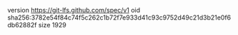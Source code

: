 version https://git-lfs.github.com/spec/v1
oid sha256:3782e54f84c74f5c262c1b72f7e933d41c93c9752d49c21d3b21e0f6db62882f
size 1929
